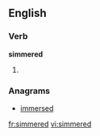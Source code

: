 ==English==

===Verb===
'''simmered'''

# {{present participle of|simmer}}

===Anagrams===
* [[immersed#English|immersed]]

[[fr:simmered]]
[[vi:simmered]]